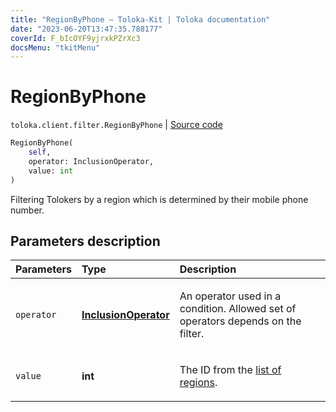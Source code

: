 ```yaml
---
title: "RegionByPhone — Toloka-Kit | Toloka documentation"
date: "2023-06-20T13:47:35.788177"
coverId: F_bIcOYF9yjrxkPZrXc3
docsMenu: "tkitMenu"
---
```


# RegionByPhone

`toloka.client.filter.RegionByPhone` | [Source code](https://github.com/Toloka/toloka-kit/blob/v1.2.0/src/client/filter.py#L486)

```python
RegionByPhone(
    self,
    operator: InclusionOperator,
    value: int
)
```

Filtering Tolokers by a region which is determined by their mobile phone number.

## Parameters description

| Parameters | Type | Description |
| :----------| :----| :-----------|
`operator`|**[InclusionOperator](/docs/toloka-kit/reference/toloka.client.primitives.operators.InclusionOperator)**|<p>An operator used in a condition. Allowed set of operators depends on the filter.</p>
`value`|**int**|<p>The ID from the [list of regions](/docs/api/regions).</p>